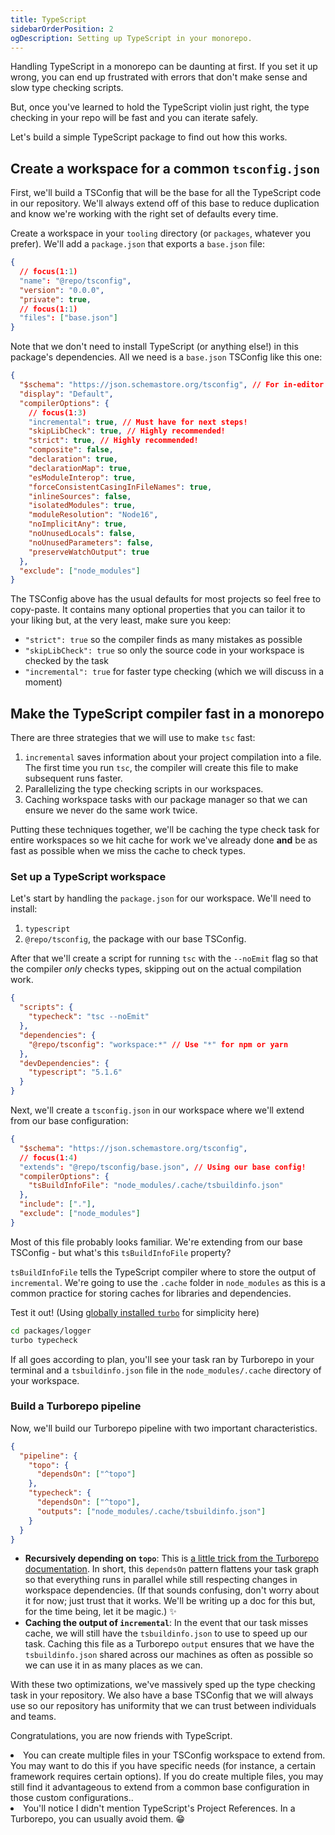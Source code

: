 ```yaml
---
title: TypeScript
sidebarOrderPosition: 2
ogDescription: Setting up TypeScript in your monorepo.
---
```



Handling TypeScript in a monorepo can be daunting at first. If you set it up wrong, you can end up frustrated with errors that don't make sense and slow type checking scripts.

But, once you've learned to hold the TypeScript violin just right, the type checking in your repo will be fast and you can iterate safely.

Let's build a simple TypeScript package to find out how this works.

## Create a workspace for a common `tsconfig.json`

First, we'll build a TSConfig that will be the base for all the TypeScript code in our repository. We'll always extend off of this base to reduce duplication and know we're working with the right set of defaults every time.

Create a workspace in your `tooling` directory (or `packages`, whatever you prefer). We'll add a `package.json` that exports a `base.json` file:

```json filename="tooling/tsconfig/package.json" lang="json"
{
  // focus(1:1)
  "name": "@repo/tsconfig",
  "version": "0.0.0",
  "private": true,
  // focus(1:1)
  "files": ["base.json"]
}
```

Note that we don't need to install TypeScript (or anything else!) in this package's dependencies. All we need is a `base.json` TSConfig like this one:

```json filename="tooling/tsconfig/base.json" lang="json"
{
  "$schema": "https://json.schemastore.org/tsconfig", // For in-editor Intellisense
  "display": "Default",
  "compilerOptions": {
    // focus(1:3)
    "incremental": true, // Must have for next steps!
    "skipLibCheck": true, // Highly recommended!
    "strict": true, // Highly recommended!
    "composite": false,
    "declaration": true,
    "declarationMap": true,
    "esModuleInterop": true,
    "forceConsistentCasingInFileNames": true,
    "inlineSources": false,
    "isolatedModules": true,
    "moduleResolution": "Node16",
    "noImplicitAny": true,
    "noUnusedLocals": false,
    "noUnusedParameters": false,
    "preserveWatchOutput": true
  },
  "exclude": ["node_modules"]
}
```

The TSConfig above has the usual defaults for most projects so feel free to copy-paste. It contains many optional properties that you can tailor it to your liking but, at the very least, make sure you keep:

- `"strict": true` so the compiler finds as many mistakes as possible
- `"skipLibCheck": true` so only the source code in your workspace is checked by the task
- `"incremental": true` for faster type checking (which we will discuss in a moment)

## Make the TypeScript compiler fast in a monorepo

There are three strategies that we will use to make `tsc` fast:

1.  `incremental` saves information about your project compilation into a file. The first time you run `tsc`, the compiler will create this file to make subsequent runs faster.
2.  Parallelizing the type checking scripts in our workspaces.
3.  Caching workspace tasks with our package manager so that we can ensure we never do the same work twice.

Putting these techniques together, we'll be caching the type check task for entire workspaces so we hit cache for work we've already done **and** be as fast as possible when we miss the cache to check types.

### Set up a TypeScript workspace

Let's start by handling the `package.json` for our workspace. We'll need to install:

1.  `typescript`
2.  `@repo/tsconfig`, the package with our base TSConfig.

After that we'll create a script for running `tsc` with the `--noEmit` flag so that the compiler _only_ checks types, skipping out on the actual compilation work.

```json filename="packages/logger/package.json" lang="json"
{
  "scripts": {
    "typecheck": "tsc --noEmit"
  },
  "dependencies": {
    "@repo/tsconfig": "workspace:*" // Use "*" for npm or yarn
  },
  "devDependencies": {
    "typescript": "5.1.6"
  }
}
```

Next, we'll create a `tsconfig.json` in our workspace where we'll extend from our base configuration:

```json filename="packages/logger/tsconfig.json" lang="json"
{
  "$schema": "https://json.schemastore.org/tsconfig",
  // focus(1:4)
  "extends": "@repo/tsconfig/base.json", // Using our base config!
  "compilerOptions": {
    "tsBuildInfoFile": "node_modules/.cache/tsbuildinfo.json"
  },
  "include": ["."],
  "exclude": ["node_modules"]
}
```

Most of this file probably looks familiar. We're extending from our base TSConfig - but what's this `tsBuildInfoFile` property?

`tsBuildInfoFile` tells the TypeScript compiler where to store the output of `incremental`. We're going to use the `.cache` folder in `node_modules` as this is a common practice for storing caches for libraries and dependencies.

Test it out! (Using [globally installed `turbo`](https://turbo.build/repo/docs/installing#install-globally) for simplicity here)

```sh filename="Terminal"
cd packages/logger
turbo typecheck
```

If all goes according to plan, you'll see your task ran by Turborepo in your terminal and a `tsbuildinfo.json` file in the `node_modules/.cache` directory of your workspace.

### Build a Turborepo pipeline

Now, we'll build our Turborepo pipeline with two important characteristics.

```json filename="turbo.json" lang="json"
{
  "pipeline": {
    "topo": {
      "dependsOn": ["^topo"]
    },
    "typecheck": {
      "dependsOn": ["^topo"],
      "outputs": ["node_modules/.cache/tsbuildinfo.json"]
    }
  }
}
```

- **Recursively depending on `topo`**: This is [a little trick from the Turborepo documentation](https://turbo.build/repo/docs/core-concepts/monorepos/task-dependencies#dependencies-outside-of-a-task). In short, this `dependsOn` pattern flattens your task graph so that everything runs in parallel while still respecting changes in workspace dependencies. (If that sounds confusing, don't worry about it for now; just trust that it works. We'll be writing up a doc for this but, for the time being, let it be magic.) ✨
- **Caching the output of `incremental`**: In the event that our task misses cache, we will still have the `tsbuildinfo.json` to use to speed up our task. Caching this file as a Turborepo `output` ensures that we have the `tsbuildinfo.json` shared across our machines as often as possible so we can use it in as many places as we can.

With these two optimizations, we've massively sped up the type checking task in your repository. We also have a base TSConfig that we will always use so our repository has uniformity that we can trust between individuals and teams.

Congratulations, you are now friends with TypeScript.

<Callout type="goodToKnow">
  <li>
    You can create multiple files in your TSConfig workspace to extend from. You
    may want to do this if you have specific needs (for instance, a certain
    framework requires certain options). If you do create multiple files, you
    may still find it advantageous to extend from a common base configuration in
    those custom configurations..
  </li>
  <li>
    You'll notice I didn't mention TypeScript's Project References. In a
    Turborepo, you can usually avoid them. 😁
  </li>
</Callout>
